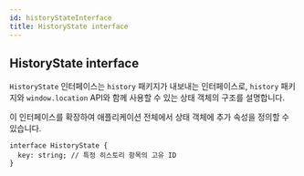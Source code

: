 ```yaml
---
id: historyStateInterface
title: HistoryState interface
---
```


## HistoryState interface

`HistoryState` 인터페이스는 `history` 패키지가 내보내는 인터페이스로, `history` 패키지와 `window.location` API와 함께 사용할 수 있는 상태 객체의 구조를 설명합니다.

이 인터페이스를 확장하여 애플리케이션 전체에서 상태 객체에 추가 속성을 정의할 수 있습니다.

```tsx
interface HistoryState {
  key: string; // 특정 히스토리 항목의 고유 ID
}
```
